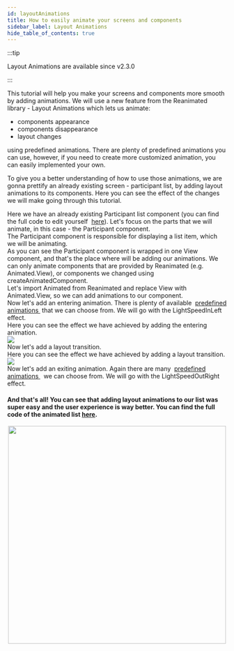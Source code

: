 ```yaml
---
id: layoutAnimations
title: How to easily animate your screens and components
sidebar_label: Layout Animations
hide_table_of_contents: true
---
```



:::tip

Layout Animations are available since v2.3.0

:::

This tutorial will help you make your screens and components more smooth by adding animations.
We will use a new feature from the Reanimated library - Layout Animations which lets us animate:
* components appearance
* components disappearance
* layout changes

using predefined animations. There are plenty of predefined animations you can use, however, 
if you need to create more customized animation, you can easily implemented your own.

To give you a better understanding of how to use those animations, 
we are gonna prettify an already existing screen - participant list, by adding layout animations to its components.
Here you can see the effect of the changes we will make going through this tutorial.

<BeforeAndAfter before={Before} after={After}/>

<TutorialStep title="Screen Introduction">
    <div>
        Here we have an already existing Participant list component (you can find the full code to edit yourself&nbsp;
        <a href="https://gist.github.com/jmysliv/87b15453aab173a63a4d22fcc5b1d603">here</a>).
        Let's focus on the parts that we will animate, in this case - the Participant component.
    </div>
    <FullCode/>
    
</TutorialStep>
<TutorialStep title="Participant component">
    <div>
        The Participant component is responsible for displaying a list item, which we will be animating.
    </div>
    <ParticipantComponent/>
</TutorialStep>
<TutorialStep title="Participant component internals">
    <div>
        As you can see the Participant component is wrapped in one View component, and that's the place where will be adding our animations.
        We can only animate components that are provided by Reanimated (e.g. Animated.View), or components we changed using createAnimatedComponent.
    </div>
    <ParticipantInternals/>
    
</TutorialStep>
<TutorialStep title="Step 1">
    <div>
        Let's import Animated from Reanimated and replace View with Animated.View, so we can add animations to our component.
    </div>
    <Step1/>
</TutorialStep>
<TutorialStep title="Step 2">
    <div>
        Now let's add an entering animation. There is plenty of available&nbsp;
        <a href="https://docs.swmansion.com/react-native-reanimated/docs/api/LayoutAnimations/entryAnimations">
            predefined animations
        </a>
        &nbsp;that we can choose from. We will go with the LightSpeedInLeft effect.
    </div>
    <Step2/>
    
</TutorialStep>
<TutorialStep title="Current result">
    <div>
       Here you can see the effect we have achieved by adding the entering animation.
    </div>
    <img src={Entering} style={{height: '500px', width: 'auto', borderRadius: "5%"}}/>
    
</TutorialStep>
<TutorialStep title="Step 3">
    <div>
        Now let's add a layout transition.
    </div>
    <Step3/>
    
</TutorialStep>
<TutorialStep title="Current result">
    <div>
       Here you can see the effect we have achieved by adding a layout transition.
    </div>
    <img src={Layout} style={{height: '500px', width: 'auto', borderRadius: "5%"}}/>
    
</TutorialStep>
<TutorialStep title="Step 4">
    <div>
        Now let's add an exiting animation. Again there are many&nbsp;
        <a href="https://docs.swmansion.com/react-native-reanimated/docs/api/LayoutAnimations/exitingAnimations">
            predefined animations
        </a>
        &nbsp; we can choose from. We will go with the LightSpeedOutRight effect.
    </div>
    <Step4/>
    
</TutorialStep>

#### And that's all! You can see that adding layout animations to our list was super easy and the user experience is way better. You can find the full code of the animated list [here](https://gist.github.com/jmysliv/0056d6cd3021883ea0f2c7f4af0526b2). 

<center>
    <img src={After} height="500px" style={{borderRadius: "5%"}}/>
</center>

